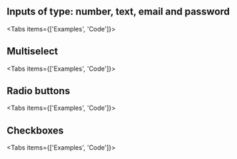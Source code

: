 ## Inputs of type: number, text, email and password


<Tabs items={['Examples', 'Code']}>
  <Tab>
    <ExamplesTextInputs />
  </Tab>

  <Tab>
    <TextInputsVanilla />
  </Tab>
</Tabs>

## Multiselect


<Tabs items={['Examples', 'Code']}>
  <Tab>
    <ExamplesMultiSelect />
  </Tab>

  <Tab>
    <MultiSelectVanilla />
  </Tab>
</Tabs>

## Radio buttons


<Tabs items={['Examples', 'Code']}>
  <Tab>
    <ExamplesRadioButtons />
  </Tab>

  <Tab>
    <RadioButtonsVanilla />
  </Tab>
</Tabs>

## Checkboxes


<Tabs items={['Examples', 'Code']}>
  <Tab>
    <ExamplesCheckboxes />
  </Tab>

  <Tab>
    <RadioButtonsVanilla />
  </Tab>
</Tabs>